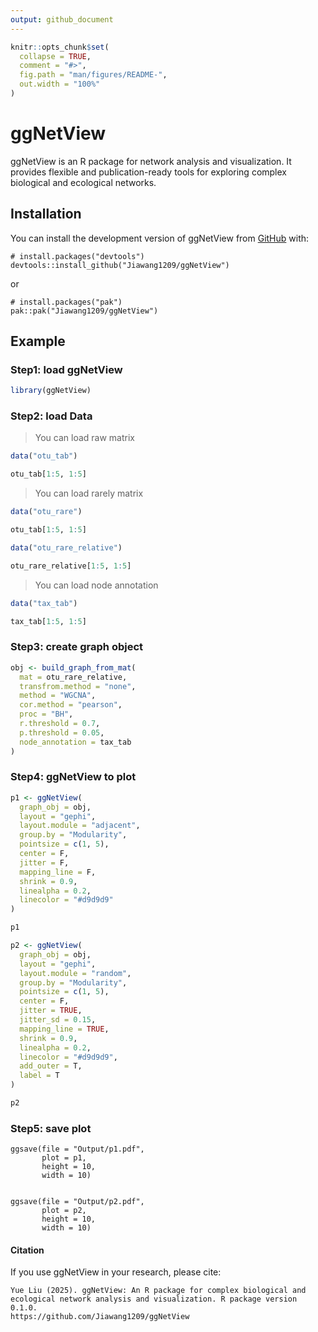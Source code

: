 ```yaml
---
output: github_document
---
```


<!-- README.md is generated from README.Rmd. Please edit that file -->

```r
knitr::opts_chunk$set(
  collapse = TRUE,
  comment = "#>",
  fig.path = "man/figures/README-",
  out.width = "100%"
)
```

# ggNetView

<!-- badges: start -->
<!-- badges: end -->

ggNetView is an R package for network analysis and visualization. It provides flexible and publication-ready tools for exploring complex biological and ecological networks.

## Installation

You can install the development version of ggNetView from [GitHub](https://github.com/) with:

```
# install.packages("devtools")
devtools::install_github("Jiawang1209/ggNetView")
```

or

```
# install.packages("pak")
pak::pak("Jiawang1209/ggNetView")
```

## Example

### Step1: load ggNetView

```r
library(ggNetView)
```

### Step2: load Data

> You can load raw matrix

```r
data("otu_tab")

otu_tab[1:5, 1:5]
```


> You can load rarely matrix

```r
data("otu_rare")

otu_tab[1:5, 1:5]
```

> 

```r
data("otu_rare_relative")

otu_rare_relative[1:5, 1:5]

```

> You can load node annotation 

```r
data("tax_tab")

tax_tab[1:5, 1:5]
```


### Step3: create graph object

```r
obj <- build_graph_from_mat(
  mat = otu_rare_relative,
  transfrom.method = "none",
  method = "WGCNA",
  cor.method = "pearson",
  proc = "BH",
  r.threshold = 0.7,
  p.threshold = 0.05,
  node_annotation = tax_tab
)
```


### Step4: ggNetView to plot

```r
p1 <- ggNetView(
  graph_obj = obj,
  layout = "gephi",
  layout.module = "adjacent",
  group.by = "Modularity",
  pointsize = c(1, 5),
  center = F,
  jitter = F,
  mapping_line = F,
  shrink = 0.9,
  linealpha = 0.2,
  linecolor = "#d9d9d9"
) 

p1
```



```r
p2 <- ggNetView(
  graph_obj = obj,
  layout = "gephi",
  layout.module = "random",
  group.by = "Modularity",
  pointsize = c(1, 5),
  center = F,
  jitter = TRUE,
  jitter_sd = 0.15,
  mapping_line = TRUE,
  shrink = 0.9,
  linealpha = 0.2,
  linecolor = "#d9d9d9",
  add_outer = T,
  label = T
) 

p2
```


### Step5: save plot

```
ggsave(file = "Output/p1.pdf",
       plot = p1,
       height = 10,
       width = 10)


ggsave(file = "Output/p2.pdf",
       plot = p2,
       height = 10,
       width = 10)
```


#### Citation

If you use ggNetView in your research, please cite:

```
Yue Liu (2025). ggNetView: An R package for complex biological and ecological network analysis and visualization. R package version 0.1.0. 
https://github.com/Jiawang1209/ggNetView
```
